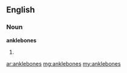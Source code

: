 ==English==

===Noun===
'''anklebones'''

# {{plural of|[[anklebone]]}}

[[ar:anklebones]]
[[mg:anklebones]]
[[my:anklebones]]